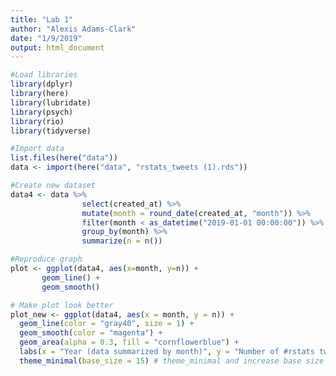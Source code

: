 ```yaml
---
title: "Lab 1"
author: "Alexis Adams-Clark"
date: "1/9/2019"
output: html_document
---
```


```r
#Load libraries
library(dplyr)
library(here)
library(lubridate)
library(psych)
library(rio)
library(tidyverse)

#Import data
list.files(here("data"))
data <- import(here("data", "rstats_tweets (1).rds"))
```

```r
#Create new dataset
data4 <- data %>% 
                select(created_at) %>% 
                mutate(month = round_date(created_at, "month")) %>% 
                filter(month < as_datetime("2019-01-01 00:00:00")) %>% 
                group_by(month) %>% 
                summarize(n = n())

#Reproduce graph
plot <- ggplot(data4, aes(x=month, y=n)) + 
       geom_line() +
       geom_smooth()
```

```r
# Make plot look better
plot_new <- ggplot(data4, aes(x = month, y = n)) +
  geom_line(color = "gray40", size = 1) +
  geom_smooth(color = "magenta") +
  geom_area(alpha = 0.3, fill = "cornflowerblue") +
  labs(x = "Year (data summarized by month)", y = "Number of #rstats tweets", title = "Growth of the #rstats hashtag on twitter over time") +
  theme_minimal(base_size = 15) # theme_minimal and increase base size
```

